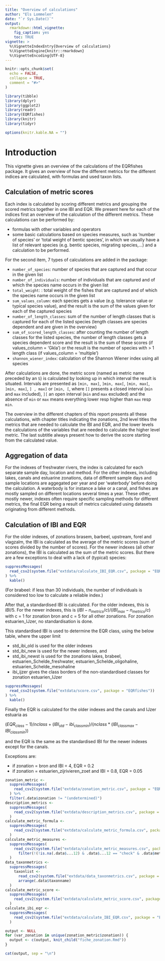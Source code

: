 ```yaml
---
title: "Overview of calculations"
author: "Els Lommelen"
date: "`r Sys.Date()`"
output:
  rmarkdown::html_vignette:
    fig_caption: yes
    toc: TRUE
vignette: >
  %\VignetteIndexEntry{Overview of calculations}
  %\VignetteEngine{knitr::rmarkdown}
  %\VignetteEncoding{UTF-8}
---
```


```r
knitr::opts_chunk$set(
  echo = FALSE,
  collapse = TRUE,
  comment = "#>"
)

library(tibble)
library(dplyr)
library(ggplot2)
library(readr)
library(EQRfishes)
library(knitr)
library(tidyr)

options(knitr.kable.NA = "")
```

# Introduction

This vignette gives an overview of the calculations of the EQRfishes package. It gives an overview of how the different metrics for the different indices are calculated, with formulas and used taxon lists.

## Calculation of metric scores

Each index is calculated by scoring different metrics and grouping the scored metrics together in one IBI and EQR.  <!-- nog aanvullen! -->
We present here for each of the indices first an overview of the calculation of the different metrics.
These calculations can be performed by:

- formulas with other variables and operators
- some basic calculations based on species measures, such as 'number of species' or 'total weight of bentic species', in which we usually have a list of relevant species (e.g. bentic species, migrating species,...) and a calculation to be performed.

For the second item, 7 types of calculations are added in the package:

- `number_of_species`: number of species that are captured and that occur in the given list
- `number_of_individuals`: number of individuals that are captured and of which the species name occurs in the given list
- `total_weight`: : total weight of the fishes that are captured and of which the species name occurs in the given list
- `sum_values_column`: each species gets a value (e.g. tolerance value or typical species value), and the result is the sum of the values given for each of the captured species
- `number_of_length_classes`: sum of the number of length classes that is captured for each of the listed species (length classes are species dependent and are given in the overview)
- `sum_of_scored_length_classes`: after counting the number of length classes for the listed species, the number of length classes gets a species dependent score and the result is the sum of these scores (if values_column = 'Gkla') or the result is the number of species with > 1 length class (if values_column = 'multiple')
- `shannon_wiener_index`: calculation of the Shannon Wiener index using all species <!-- later berekening nog toevoegen, of referentie niernaar -->

After calculations are done, the metric score (named as metric name preceded by an `S`) is calculated by looking up in which interval the result is situated.
Intervals are presented as `[min, max]`, `]min, max[`, `[min, max[`, `]min, max]`, `] , max]` or `[min, [`, where `[]` presents a closed interval (`min` and `max` included), `][` an open interval (`min` and `max` excluded) and the absence of `min` or `max` means everything lower resp higher than `max` resp `min`.

The overview in the different chapters of this report presents all these calculations, with chapter titles indicating the zonations, 2nd level titles the metrics that are needed to calculate the IBI and EQR, and the lower levels the calculations of the variables that are needed to calculate the higher level metric.
The last subtitle always present how to derive the score starting from the calculated value.

## Aggregation of data

For the indexes of freshwater rivers, the index is calculated for each separate sample day, location and method.
For the other indexes, including lakes, canals and estuarine zonations, data of different sample days and sample locations are aggegated per year and per 'waterbody' before doing the calculation.
A waterbody is for instance a lake or a canal, and fishes are mostly sampled on different locations several times a year.
These other, mostly newer, indexes often require specific sampling methods for different metrics, the final EQR being a result of metrics calculated using datasets originating from different methods.

## Calculation of IBI and EQR

For the older indexes, of zonations brasem, barbeel, upstream, forel and vlagzalm, the IBI is calculated as the average of the metric scores (sum of scores divided by the number of scores).
For the newer indexes (all other zonations), the IBI is calculated as the sum of the metric scores.
But there are a few exceptions to deal with a lack of (typical) species:

```r
suppressMessages(
  read_csv2(system.file("extdata/calculate_IBI_EQR.csv", package = "EQRfishes"))
) %>%
  kable()
```

(For brabeel: if less than 30 individuals, the number of individuals is considered too low to calculate a reliable index.)

After that, a standardised IBI is calculated.
For the older indexes, this is $IBI / 5$.
For the newer indexes, this is
 $(IBI - n_{metrics} / c) / (IBI_{max} - n_{metrics} / c)$
with c = 1 for zonation bron and c = 5 for all other zonations.
For zonation estuarien_IJzer, no standardisation is done.
 
This standardised IBI is used to determine the EQR class, using the below table, where the upper limit

- std_ibi_old is used for the older indexes
- std_ibi_new is used for the newer indexes, and
- std_ibi_newst is used for the zonations lakes, brabeel, estuarien_Schelde_freshwater, estuarien_Schelde_oligohaline, estuarien_Schelde_mesohaline
- ibi_ijzer gives the class borders of the non-standardised classes for zonation estuarien_IJzer


```r
suppressMessages(
  read_csv2(system.file("extdata/score.csv", package = "EQRfishes"))
) %>%
  kable()
```

Finally the EQR is calculated for the older indexes and the canals and IJzer estuaria as

$(EQR_{class} - 1) / nclass + (IBI_{std} - ibi_{classmin}) / (nclass * (IBI_{classmax} - IBI_{classmin}))$

and the EQR is the same as the standardised IBI for the newer indexes except for the canals.

Exceptions are:

- if zonation = bron and IBI = 4, EQR = 0.2
- if zonation = estuarien_zijrivieren_zoet and IBI = 0.8, EQR = 0.05

```r
zonation_metric <-
  suppressMessages(
    read_csv2(system.file("extdata/zonation_metric.csv", package = "EQRfishes"))
  ) %>%
  filter(.data$zonation != "(undetermined)")
description_metrics <-
  suppressMessages(
    read_csv2(system.file("extdata/description_metrics.csv", package = "EQRfishes"))
  )
calculate_metric_formula <-
  suppressMessages(
    read_csv2(system.file("extdata/calculate_metric_formula.csv", package = "EQRfishes"))
  )
calculate_metric_measures <-
  suppressMessages(
    read_csv2(system.file("extdata/calculate_metric_measures.csv", package = "EQRfishes")) %>%
      filter(!(!is.na(.data$...12) & .data$...12 == "check" & .data$metric_measures_name == "MnsPis_lakes"))
  )
data_taxonmetrics <-
  suppressMessages(
    taxonlist <-
      read_csv2(system.file("extdata/data_taxonmetrics.csv", package = "EQRfishes")) %>%
      arrange(.data$taxonname)
  )
calculate_metric_score <-
  suppressMessages(
    read_csv2(system.file("extdata/calculate_metric_score.csv", package = "EQRfishes"))
  )
calculate_ibi_eqr <-
  suppressMessages(
    read_csv2(system.file("extdata/calculate_IBI_EQR.csv", package = "EQRfishes"))
  )
```

```r
output <- NULL
for (var_zonation in unique(zonation_metric$zonation)) {
  output <- c(output, knit_child("fiche_zonation.Rmd"))
}
```

```r
cat(output, sep = "\n")
```
<!--
## Overview information on calculations


### zonation_metric.csv

This datasheet shows which metrics and metric scores have to be calculated for each zonation, with additional information on where to find the information for calculation of the metric:

- column metric_formula_name contains metrics for which the formulas for calculation are added to calculate_metric_formula.csv
- column metric_measures_name contains metrics for which the calculation methods (directly based on measures) are added to calculate_metric_measures.csv
- column metric_score_name gives the score name, refering to calculate_metric_score.csv, which contains the indices to calculate the metric scores based on metric variables

If the metric is only applicable to one method, this method is mentioned (E = electric, F = fyke)




### calculate_metric_formula.csv

This datasheet shows which how to calculate metrics based on other metrics and metric scores:

- column formula: R-code to calculate the metric based on variables
- all variables from the formula should be mentioned in one of these columns:
    - column submetric_formula_name: if the variable itself should be calculated using a formula (add variable to calculate_metric_formula.csv)
    - column submetric_measures_name: if the variable can be calculated directly based on measures (add variable to calculate_metric_measures.csv)
    - column submetric_score_name: if a score is used in the formula, in this case also the column submetric_formula_name or submetric_measures_name should be filled, with the variables needed in calculate_metric_score.csv
- columns metric_formula_name and formula should be repeted to allow to add multiple variables for one formula


### calculate_metric_measures.csv

This datasheet shows which how to calculate metrics based on fishdata of one location. Variables in this sheet mostly refer to species specific values that are gathered in data_taxonmetrics.csv (otherwise the origin is mentioned below).

- column metric_type: refers to a specific type of calculation
- column values_column: extra information needed for calculation of some metric types:
    - sum_values_column: calculates the sum of the species specific values in the indicated column
    - sum_of_scored_length_classes: each species get a score dependent on the length class, an this score is:
        - if value_column mentions multiple: all species with > 1 length class are counted
        - otherwise value_column refers to variable in data_classes.csv -> species get scores dependent on the number of length classes, and these scores are summed over different species
- column speciesfilter: R-code indicating which species to add, refering to columns in data_taxonmetrics.csv
- column exclude_species_length: which species lengths to exclude before doing the calculation?
- ...

### data_taxonmetrics.csv

This datasheet contains the species lists where calculate_metric_measures.csv often refers to.  As this table is too large to display at once, a first table gives all columns that can contain different values.



### calculate_metric_score.csv

This datasheet mentions the intervals that are used to derive a metric score based on 1 or 2 variables/metrics (the 2nd variable is mentioned in add_category with interval value_add_category), score_id is the class (or score).


### calculate_IBI_EQR.csv

This datasheet gives the information to calculate the IBI and EQR:

- for IBI, only exceptions to the normal rule of the average of the metric scores are mentioned
- EQR calculation is based on IBI and is given for each zonation separately -->

